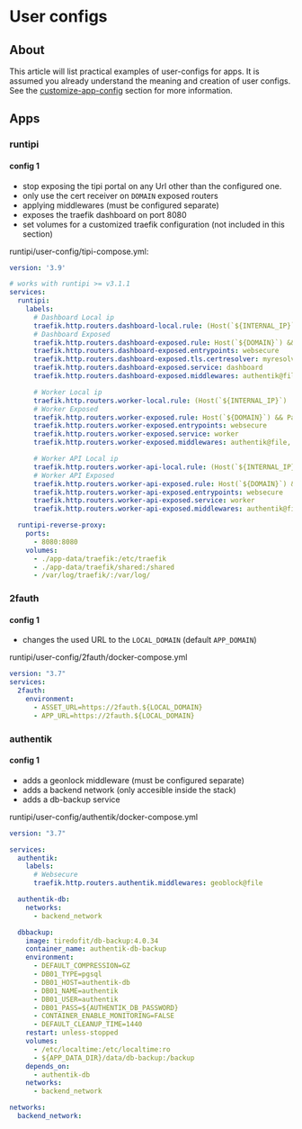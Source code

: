 # User configs

## About

This article will list practical examples of user-configs for apps. It is assumed you already understand the meaning and creation of user configs. See the [customize-app-config](/docs/getting-started/customize-app-config) section for more information.

## Apps

### runtipi

#### config 1

- stop exposing the tipi portal on any Url other than the configured one.
- only use the cert receiver on `DOMAIN` exposed routers
- applying middlewares (must be configured separate)
- exposes the traefik dashboard on port 8080
- set volumes for a customized traefik configuration (not included in this section)

runtipi/user-config/tipi-compose.yml:

```yml
version: '3.9'

# works with runtipi >= v3.1.1
services:
  runtipi:
    labels:
      # Dashboard Local ip
      traefik.http.routers.dashboard-local.rule: (Host(`${INTERNAL_IP}`) || Host(`tipi.${LOCAL_DOMAIN}`)) && PathPrefix(`/`)
      # Dashboard Exposed
      traefik.http.routers.dashboard-exposed.rule: Host(`${DOMAIN}`) && PathPrefix(`/`)
      traefik.http.routers.dashboard-exposed.entrypoints: websecure
      traefik.http.routers.dashboard-exposed.tls.certresolver: myresolver
      traefik.http.routers.dashboard-exposed.service: dashboard
      traefik.http.routers.dashboard-exposed.middlewares: authentik@file, geoblock@file

      # Worker Local ip
      traefik.http.routers.worker-local.rule: (Host(`${INTERNAL_IP}`) || Host(`tipi.${LOCAL_DOMAIN}`)) && PathPrefix(`/worker`)
      # Worker Exposed
      traefik.http.routers.worker-exposed.rule: Host(`${DOMAIN}`) && PathPrefix(`/worker`)
      traefik.http.routers.worker-exposed.entrypoints: websecure
      traefik.http.routers.worker-exposed.service: worker
      traefik.http.routers.worker-exposed.middlewares: authentik@file, geoblock@file

      # Worker API Local ip
      traefik.http.routers.worker-api-local.rule: (Host(`${INTERNAL_IP}`) || Host(`tipi.${LOCAL_DOMAIN}`)) && PathPrefix(`/worker-api`)
      # Worker API Exposed
      traefik.http.routers.worker-api-exposed.rule: Host(`${DOMAIN}`) && PathPrefix(`/worker-api`)
      traefik.http.routers.worker-api-exposed.entrypoints: websecure
      traefik.http.routers.worker-api-exposed.service: worker
      traefik.http.routers.worker-api-exposed.middlewares: authentik@file, geoblock@file

  runtipi-reverse-proxy:
    ports:
      - 8080:8080
    volumes:
      - ./app-data/traefik:/etc/traefik
      - ./app-data/traefik/shared:/shared
      - /var/log/traefik/:/var/log/
```

### 2fauth

#### config 1

- changes the used URL to the `LOCAL_DOMAIN` (default `APP_DOMAIN`)

runtipi/user-config/2fauth/docker-compose.yml

```yml
version: "3.7"
services:
  2fauth:
    environment:
      - ASSET_URL=https://2fauth.${LOCAL_DOMAIN}
      - APP_URL=https://2fauth.${LOCAL_DOMAIN}

```

### authentik

#### config 1

- adds a geonlock middleware (must be configured separate)
- adds a backend network (only accesible inside the stack)
- adds a db-backup service

runtipi/user-config/authentik/docker-compose.yml

```yml
version: "3.7"

services:
  authentik:
    labels:
      # Websecure
      traefik.http.routers.authentik.middlewares: geoblock@file

  authentik-db:
    networks:
      - backend_network

  dbbackup:
    image: tiredofit/db-backup:4.0.34
    container_name: authentik-db-backup
    environment:
      - DEFAULT_COMPRESSION=GZ
      - DB01_TYPE=pgsql
      - DB01_HOST=authentik-db
      - DB01_NAME=authentik
      - DB01_USER=authentik
      - DB01_PASS=${AUTHENTIK_DB_PASSWORD}
      - CONTAINER_ENABLE_MONITORING=FALSE
      - DEFAULT_CLEANUP_TIME=1440
    restart: unless-stopped
    volumes:
      - /etc/localtime:/etc/localtime:ro
      - ${APP_DATA_DIR}/data/db-backup:/backup
    depends_on:
      - authentik-db
    networks:
      - backend_network

networks:
  backend_network:
```